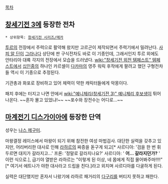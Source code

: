 [[목차]]
== [[창세기전 3]]에 등장한 전차 ==
 * 상위항목: [[창세기전 시리즈/메카]]

[[투르]]의 전장에서 주력으로 활약해 왔지만 고르곤이 제작되면서 주력기에서 밀려난다. [[사피 알 딘]]이 [[그라나다]] 상단에 판 구식전차도 바로 이 기종인데, 그래서인지 투르 외에도 안타리아 대륙 각지의 전장에서 모습을 드러냈다. [[wiki:"창세기전 외전 템페스트" 템페스트]]에서 [[십인중]]의 하나인 카르셀이 [[다카마]]의 영주 워릭 후작에게 팔려고 했던 구형전차들 역시 이 기종으로 추정된다.

기관총과 화포로 장비하고 있어 체력이 약한 캐릭터들에게 악몽이다.

패치 후에는 터지고 나면 안에서 [[wiki:"예니체리(창세기전 3)" 예니체리 후보생]]이 튀어나온다. ~~혼자 몰고 있었냐!~~ ~~포수와 장전수는 어디로...~~

== [[마계전기 디스가이아]]에 등장한 단역 ==
성우는 [[나스 메구미]].

마왕결정 레이스에서 마왕이 되기 위해 참전한 여성 마법검사. 대단한 실력을 갖추고 있지만, 어리버리한 대사로 인해 [[라하르]]의 짜증을 돋구게 되고[* 사르디아: '검을 한 번 휘두르면 대지가 갈라지고...' 프론: '정말로 갈라지나요?' 사르디아: ' '''어... 갈라지던가?''' ' 이런 식으로.], 급기야 열받은 라하르는 "이렇게 된 이상, 네 몸에게 직접 물어봐주마!!!!"[* 여기서 에트나가 야한 대사라고 드립을 친다.]라고 외치며 사르디아를 다굴하게 된다.

실력은 대단했지만 혼자서 나왔기에 라하르 패거리의 [[다구리]]를 버티지 못하고 패한다.
